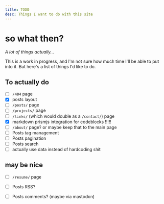 ```yaml
---
title: TODO
desc: Things I want to do with this site
---
```


# so what then?

*A lot of things actually...*

This is a work in progress, and I'm not sure how much time I'll be able to put into it. But here's a list of things I'd like to do.

## To actually do

- [ ] `/404` page
- [x] posts layout
- [ ] `/posts/` page
- [ ] `/projects/` page
- [ ] `/links/` (which would double as a `/contact/`) page
- [x] markdown prismjs integration for codeblocks !!!!!
- [ ] `/about/` page? or maybe keep that to the main page
- [ ] Posts tag management
- [ ] Posts pagination
- [ ] Posts search
- [ ] actually use data instead of hardcoding shit

## may be nice
- [ ] `/resume/` page
- [ ] Posts RSS?
- [ ] Posts comments? (maybe via mastodon)



